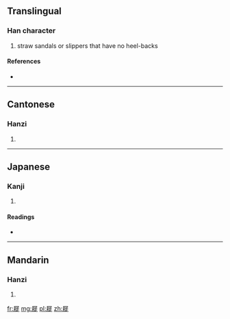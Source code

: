 ==Translingual==

===Han character===
{{Han char|rn=44|rad=尸|as=11|sn=14|four=7728<sub>1</sub>|canj=尸竹人人 (SHOO)}}

# straw sandals or slippers that have no heel-backs

====References====
* {{Han ref|kx=0303.350|dkj=07791|dj=0601.290|hdz=20979.180|uh=5C63|ud=23651|bh=E1A2|bd=57762}}

----

==Cantonese==

===Hanzi===
{{yue-hanzi|jyut=|y=saai2}}

# {{defn|lang=yue|sort=尸11}}

----

==Japanese==

===Kanji===
{{ja-kanji|grade=|rs=尸11}}

# {{defn|lang=ja|sort=尸11}}

====Readings====
* {{ja-readings|on=[[し]] (shi)|kun=[[ぞうり]] (zouri)}}

----

==Mandarin==

===Hanzi===
{{cmn-hanzi|pin=[[xǐ]] ([[xi3]])|wg=hsi<sup>3</sup>}}

# {{defn|lang=cmn|sort=尸11}}

[[fr:屣]]
[[mg:屣]]
[[pl:屣]]
[[zh:屣]]